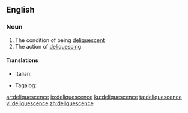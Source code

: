 {{also|déliquescence}}
==English==

===Noun===
{{en-noun|~}}

# The condition of being [[deliquescent]]
# The action of [[deliquesce|deliquescing]]

====Translations====
{{trans-top|condition of being deliquescent}}
* Italian: {{t|it|deliquescenza|f}}
{{trans-mid}}
* Tagalog: {{t|tl|tagitubig}}
{{trans-bottom}}

[[ar:deliquescence]]
[[io:deliquescence]]
[[ku:deliquescence]]
[[ta:deliquescence]]
[[vi:deliquescence]]
[[zh:deliquescence]]